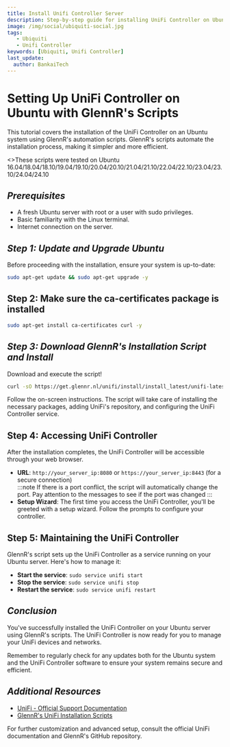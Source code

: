 ```yaml
---
title: Install Unifi Controller Server
description: Step-by-step guide for installing UniFi Controller on Ubuntu using GlennR's automation scripts for simplified setup and configuration.
image: /img/social/ubiquiti-social.jpg
tags:
   - Ubiquiti
   - Unifi Controller
keywords: [Ubiquiti, Unifi Controller]
last_update:
  author: BankaiTech
---
```




# **Setting Up UniFi Controller on Ubuntu with GlennR's Scripts**

This tutorial covers the installation of the UniFi Controller on an Ubuntu system using GlennR's automation scripts. GlennR's scripts automate the installation process, making it simpler and more efficient.
<p>
<>These scripts were tested on Ubuntu 16.04/18.04/18.10/19.04/19.10/20.04/20.10/21.04/21.10/22.04/22.10/23.04/23.10/24.04/24.10</>
</p>

## ***Prerequisites***
- A fresh Ubuntu server with root or a user with sudo privileges.
- Basic familiarity with the Linux terminal.
- Internet connection on the server.

## ***Step 1: Update and Upgrade Ubuntu***

Before proceeding with the installation, ensure your system is up-to-date:

```bash
sudo apt-get update && sudo apt-get upgrade -y
```
## Step 2: Make sure the ca-certificates package is installed
```bash
sudo apt-get install ca-certificates curl -y
```

## ***Step 3: Download GlennR's Installation Script and Install***

Download and execute the script!

```bash
curl -sO https://get.glennr.nl/unifi/install/install_latest/unifi-latest.sh && bash unifi-latest.sh
```

Follow the on-screen instructions. The script will take care of installing the necessary packages, adding UniFi's repository, and configuring the UniFi Controller service.

## Step 4: Accessing UniFi Controller

After the installation completes, the UniFi Controller will be accessible through your web browser.

- **URL**: `http://your_server_ip:8080` or `https://your_server_ip:8443` (for a secure connection)\
  :::note
  If there is a port conflict, the script will automatically change the port. Pay attention to the messages to see if the port was changed
  :::
- **Setup Wizard**: The first time you access the UniFi Controller, you'll be greeted with a setup wizard. Follow the prompts to configure your controller.

## Step 5: Maintaining the UniFi Controller

GlennR's script sets up the UniFi Controller as a service running on your Ubuntu server. Here's how to manage it:

- **Start the service**: `sudo service unifi start`
- **Stop the service**: `sudo service unifi stop`
- **Restart the service**: `sudo service unifi restart`

## ***Conclusion***

You've successfully installed the UniFi Controller on your Ubuntu server using GlennR's scripts. The UniFi Controller is now ready for you to manage your UniFi devices and networks.

Remember to regularly check for any updates both for the Ubuntu system and the UniFi Controller software to ensure your system remains secure and efficient.

## ***Additional Resources***

- [UniFi - Official Support Documentation](https://help.ui.com/hc/en-us/categories/200320654-UniFi-Wireless)
- [GlennR's UniFi Installation Scripts](https://community.ui.com/questions/UniFi-Installation-Scripts-or-UniFi-Easy-Update-Script-or-UniFi-Lets-Encrypt-or-UniFi-Easy-Encrypt-/ccbc7530-dd61-40a7-82ec-22b17f027776)

For further customization and advanced setup, consult the official UniFi documentation and GlennR's GitHub repository.

<BuyMeACoffeeButton />
